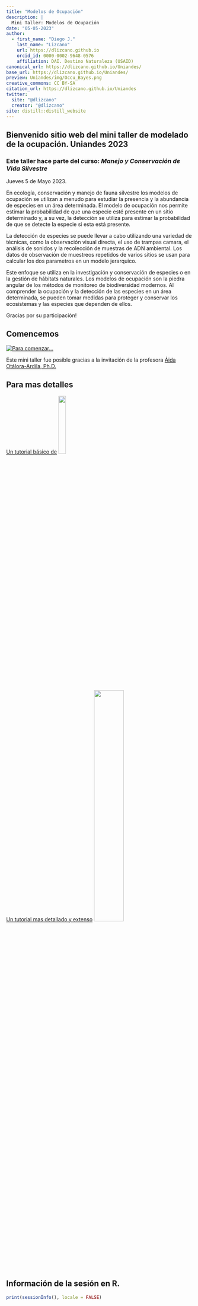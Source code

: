 ```yaml
---
title: "Modelos de Ocupación"
description: |
  Mini Taller: Modelos de Ocupación
date: "05-05-2023"
author:
  - first_name: "Diego J."
    last_name: "Lizcano"
    url: https://dlizcano.github.io 
    orcid_id: 0000-0002-9648-0576
    affiliation: DAI. Destino Naturaleza (USAID)
canonical_url: https://dlizcano.github.io/Uniandes/
base_url: https://dlizcano.github.io/Uniandes/
preview: Uniandes/img/Occu_Bayes.png
creative_commons: CC BY-SA
citation_url: https://dlizcano.github.io/Uniandes
twitter:
  site: "@dlizcano"
  creator: "@dlizcano"
site: distill::distill_website
---
```


## Bienvenido sitio web del mini taller de modelado de la ocupación. Uniandes 2023

### Este taller hace parte del curso: _Manejo y Conservación de Vida Silvestre_ 

Jueves 5 de Mayo 2023.  


En ecología, conservación y manejo de fauna silvestre los modelos de ocupación se utilizan a menudo para estudiar la presencia y la abundancia de especies en un área determinada. El modelo de ocupación nos permite estimar la probabilidad de que una especie esté presente en un sitio determinado y, a su vez, la detección se utiliza para estimar la probabilidad de que se detecte la especie si esta está presente.

La detección de especies se puede llevar a cabo utilizando una variedad de técnicas, como la observación visual directa, el uso de trampas camara, el análisis de sonidos y la recolección de muestras de ADN ambiental. Los datos de observación de muestreos repetidos de varios sitios se usan para calcular los dos parametros en un modelo jerarquico. 

Este enfoque se utiliza en la investigación y conservación de especies o en la gestión de hábitats naturales. Los modelos de ocupación son la piedra angular de los métodos de monitoreo de biodiversidad modernos. Al comprender la ocupación y la detección de las especies en un área determinada, se pueden tomar medidas para proteger y conservar los ecosistemas y las especies que dependen de ellos.

Gracias por su participación!
  
## Comencemos

[![Para comenzar...](https://media.giphy.com/media/l0HlEZ175A5cv63XG/giphy.gif){style="display: block; margin: 0 auto"}](https://dlizcano.github.io/Uniandes/Occupancy.html)
  

Este mini taller fue posible gracias a la invitación de la profesora [Áida Otálora-Ardila, Ph.D.](https://scholar.google.es/citations?user=nNkKl9IAAAAJ&hl=es)
 
## Para mas detalles 


[Un tutorial básico de](https://dlizcano.github.io/IntroR/) ![](https://dlizcano.github.io/IntroR/images/R.png){width=20%}


[Un tutorial mas detallado y extenso](https://dlizcano.github.io/IntroOccuBook/) ![](https://dlizcano.github.io/IntroOccuPresent/assets/img/Occu_Bayes.png){width=40%}

## Información de la sesión en R.

```r
print(sessionInfo(), locale = FALSE)
```
